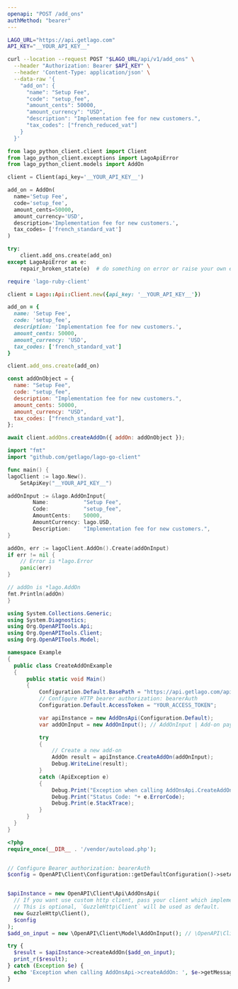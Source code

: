 ```yaml
---
openapi: "POST /add_ons"
authMethod: "bearer"
---
```


<RequestExample>

```bash cURL
LAGO_URL="https://api.getlago.com"
API_KEY="__YOUR_API_KEY__"

curl --location --request POST "$LAGO_URL/api/v1/add_ons" \
  --header "Authorization: Bearer $API_KEY" \
  --header 'Content-Type: application/json' \
  --data-raw '{
    "add_on": {
      "name": "Setup Fee",
      "code": "setup_fee",
      "amount_cents": 50000,
      "amount_currency": "USD",
      "description": "Implementation fee for new customers.",
      "tax_codes": ["french_reduced_vat"]
    }
  }'
```

```python Python
from lago_python_client.client import Client
from lago_python_client.exceptions import LagoApiError
from lago_python_client.models import AddOn

client = Client(api_key='__YOUR_API_KEY__')

add_on = AddOn(
  name='Setup Fee',
  code='setup_fee',
  amount_cents=50000,
  amount_currency='USD',
  description='Implementation fee for new customers.',
  tax_codes= ['french_standard_vat']
)

try:
    client.add_ons.create(add_on)
except LagoApiError as e:
    repair_broken_state(e)  # do something on error or raise your own exception
```

```ruby Ruby
require 'lago-ruby-client'

client = Lago::Api::Client.new({api_key: '__YOUR_API_KEY__'})

add_on = {
  name: 'Setup Fee',
  code: 'setup_fee',
  description: 'Implementation fee for new customers.',
  amount_cents: 50000,
  amount_currency: 'USD',
  tax_codes: ['french_standard_vat']
}

client.add_ons.create(add_on)
```

```js Javascript
const addOnObject = {
  name: "Setup Fee",
  code: "setup_fee",
  description: "Implementation fee for new customers.",
  amount_cents: 50000,
  amount_currency: "USD",
  tax_codes: ["french_standard_vat"],
};

await client.addOns.createAddOn({ addOn: addOnObject });
```

```go Go
import "fmt"
import "github.com/getlago/lago-go-client"

func main() {
lagoClient := lago.New().
    SetApiKey("__YOUR_API_KEY__")

addOnInput := &lago.AddOnInput{
        Name:           "Setup Fee",
        Code:           "setup_fee",
        AmountCents:    50000,
        AmountCurrency: lago.USD,
        Description:    "Implementation fee for new customers.",
}

addOn, err := lagoClient.AddOn().Create(addOnInput)
if err != nil {
    // Error is *lago.Error
    panic(err)
}

// addOn is *lago.AddOn
fmt.Println(addOn)
}
```

```csharp C#
using System.Collections.Generic;
using System.Diagnostics;
using Org.OpenAPITools.Api;
using Org.OpenAPITools.Client;
using Org.OpenAPITools.Model;

namespace Example
{
  public class CreateAddOnExample
  {
      public static void Main()
      {
          Configuration.Default.BasePath = "https://api.getlago.com/api/v1";
          // Configure HTTP bearer authorization: bearerAuth
          Configuration.Default.AccessToken = "YOUR_ACCESS_TOKEN";

          var apiInstance = new AddOnsApi(Configuration.Default);
          var addOnInput = new AddOnInput(); // AddOnInput | Add-on payload

          try
          {
              // Create a new add-on
              AddOn result = apiInstance.CreateAddOn(addOnInput);
              Debug.WriteLine(result);
          }
          catch (ApiException e)
          {
              Debug.Print("Exception when calling AddOnsApi.CreateAddOn: " + e.Message );
              Debug.Print("Status Code: "+ e.ErrorCode);
              Debug.Print(e.StackTrace);
          }
      }
  }
}
```

```php PHP
<?php
require_once(__DIR__ . '/vendor/autoload.php');


// Configure Bearer authorization: bearerAuth
$config = OpenAPI\Client\Configuration::getDefaultConfiguration()->setAccessToken('YOUR_ACCESS_TOKEN');


$apiInstance = new OpenAPI\Client\Api\AddOnsApi(
  // If you want use custom http client, pass your client which implements `GuzzleHttp\ClientInterface`.
  // This is optional, `GuzzleHttp\Client` will be used as default.
  new GuzzleHttp\Client(),
  $config
);
$add_on_input = new \OpenAPI\Client\Model\AddOnInput(); // \OpenAPI\Client\Model\AddOnInput | Add-on payload

try {
  $result = $apiInstance->createAddOn($add_on_input);
  print_r($result);
} catch (Exception $e) {
  echo 'Exception when calling AddOnsApi->createAddOn: ', $e->getMessage(), PHP_EOL;
}
```

</RequestExample>
